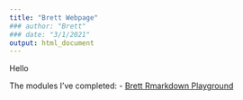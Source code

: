 ```yaml
---
title: "Brett Webpage"
### author: "Brett"
### date: "3/1/2021"
output: html_document
---
```


Hello

The modules I've completed:
- [Brett Rmarkdown Playground](Brett_Rmarkdown_playground.html)